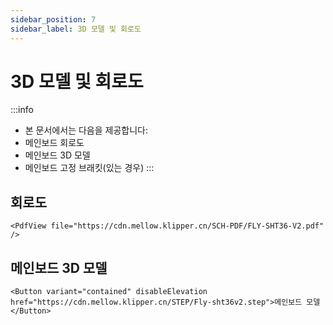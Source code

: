 ```yaml
---
sidebar_position: 7
sidebar_label: 3D 모델 및 회로도
---
```




# 3D 모델 및 회로도


:::info
* 본 문서에서는 다음을 제공합니다:
* 메인보드 회로도
* 메인보드 3D 모델
* 메인보드 고정 브래킷(있는 경우)
:::

## 회로도

    <PdfView file="https://cdn.mellow.klipper.cn/SCH-PDF/FLY-SHT36-V2.pdf" />


## 메인보드 3D 모델

    <Button variant="contained" disableElevation href="https://cdn.mellow.klipper.cn/STEP/Fly-sht36v2.step">메인보드 모델</Button>

